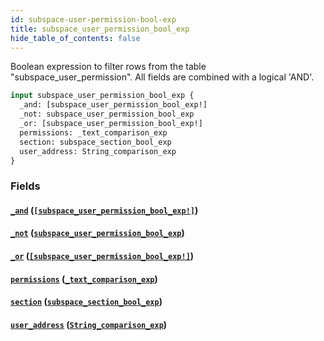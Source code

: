 ```yaml
---
id: subspace-user-permission-bool-exp
title: subspace_user_permission_bool_exp
hide_table_of_contents: false
---
```



Boolean expression to filter rows from the table "subspace_user_permission". All fields are combined with a logical 'AND'.

```graphql
input subspace_user_permission_bool_exp {
  _and: [subspace_user_permission_bool_exp!]
  _not: subspace_user_permission_bool_exp
  _or: [subspace_user_permission_bool_exp!]
  permissions: _text_comparison_exp
  section: subspace_section_bool_exp
  user_address: String_comparison_exp
}
```


### Fields

#### [`_and`](#) ([`[subspace_user_permission_bool_exp!]`](../inputs/subspace-user-permission-bool-exp))




#### [`_not`](#) ([`subspace_user_permission_bool_exp`](../inputs/subspace-user-permission-bool-exp))




#### [`_or`](#) ([`[subspace_user_permission_bool_exp!]`](../inputs/subspace-user-permission-bool-exp))




#### [`permissions`](#) ([`_text_comparison_exp`](../inputs/text-comparison-exp))




#### [`section`](#) ([`subspace_section_bool_exp`](../inputs/subspace-section-bool-exp))




#### [`user_address`](#) ([`String_comparison_exp`](../inputs/string-comparison-exp))






